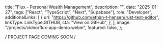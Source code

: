 
  title: "Flux - Personal Wealth Management",
  description: "",
  date: "2025-01-27",
  tags: ["React", "TypeScript", "Next", "Supabase"],
  role: "Developer",
  additionalLinks: [
      {
        url: "https://github.com/ethan-t-hansen/rust-text-editor",
        linkType: LinkType.GITHUB,
        cta: "View on GitHub",
      },
    ],
  image: "/projects/video/flux-app-demo.webm",
  featured: false,
};

<div className="flex h-32 w-full items-center justify-center">/ PROJECT PAGE COMING SOON /</div>
